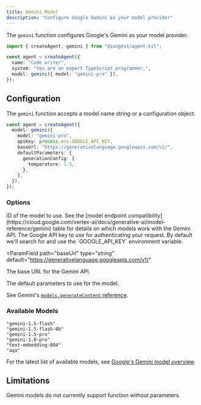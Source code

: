 ```yaml
---
title: Gemini Model
description: "Configure Google Gemini as your model provider"
---
```


The `gemini` function configures Google's Gemini as your model provider.

```ts
import { createAgent, gemini } from "@inngest/agent-kit";

const agent = createAgent({
  name: "Code writer",
  system: "You are an expert TypeScript programmer.",
  model: gemini({ model: "gemini-pro" }),
});
```

## Configuration

The `gemini` function accepts a model name string or a configuration object:

```ts
const agent = createAgent({
  model: gemini({
    model: "gemini-pro",
    apiKey: process.env.GOOGLE_API_KEY,
    baseUrl: "https://generativelanguage.googleapis.com/v1/",
    defaultParameters: {
      generationConfig: {
        temperature: 1.5,
      },
    },
  }),
});
```

### Options

<ParamField path="model" type="string" required>
  ID of the model to use. See the [model endpoint
  compatibility](https://cloud.google.com/vertex-ai/docs/generative-ai/model-reference/gemini)
  table for details on which models work with the Gemini API.
</ParamField>

<ParamField path="apiKey" type="string">
  The Google API key to use for authenticating your request. By default we'll
  search for and use the `GOOGLE_API_KEY` environment variable.
</ParamField>

<ParamField
  path="baseUrl"
  type="string"
  default="https://generativelanguage.googleapis.com/v1/"
>
  The base URL for the Gemini API.
</ParamField>

<ParamField path="defaultParameters" type="object">
  The default parameters to use for the model.

  See Gemini's [`models.generateContent` reference](https://ai.google.dev/api/generate-content#method:-models.generatecontent).
</ParamField>

### Available Models

```plaintext Gemini
"gemini-1.5-flash"
"gemini-1.5-flash-8b"
"gemini-1.5-pro"
"gemini-1.0-pro"
"text-embedding-004"
"aqa"
```

For the latest list of available models, see [Google's Gemini model overview](https://cloud.google.com/vertex-ai/docs/generative-ai/model-reference/gemini).

## Limitations

Gemini models do not currently support function without parameters.
